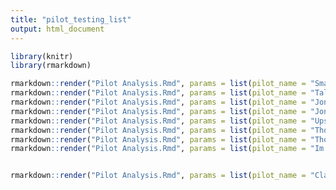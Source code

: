 ```yaml
---
title: "pilot_testing_list"
output: html_document
---
```


```r

library(knitr)
library(rmarkdown)

```

```r

rmarkdown::render("Pilot Analysis.Rmd", params = list(pilot_name = "Small Victories", pilot_genre = "Comedy", wave_year = "2016"))
rmarkdown::render("Pilot Analysis.Rmd", params = list(pilot_name = "Talk Show The Game Show", pilot_genre = "Information",wave_year = "2016"))
rmarkdown::render("Pilot Analysis.Rmd", params = list(pilot_name = "Jon Glaser 101", pilot_genre = "Comedy",  wave_year = "2016"))
rmarkdown::render("Pilot Analysis.Rmd", params = list(pilot_name = "Jon Glaser 102", pilot_genre = "Comedy",  wave_year = "2016"))
rmarkdown::render("Pilot Analysis.Rmd", params = list(pilot_name = "Upscale", pilot_genre = "Unscripted",  wave_year = "2016"))
rmarkdown::render("Pilot Analysis.Rmd", params = list(pilot_name = "Those who cant 201", pilot_genre = "Comedy",  wave_year = "2016"))
rmarkdown::render("Pilot Analysis.Rmd", params = list(pilot_name = "Those who cant 203", pilot_genre = "Comedy",  wave_year = "2016"))
rmarkdown::render("Pilot Analysis.Rmd", params = list(pilot_name = "Im Sorry", pilot_genre = "Comedy",  wave_year = "2016"))


rmarkdown::render("Pilot Analysis.Rmd", params = list(pilot_name = "Claws", pilot_genre = "Drama",  wave_year = "2016" ))

```

